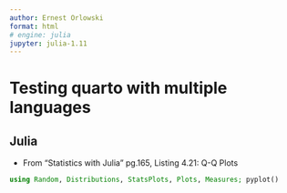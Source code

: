 ```yaml
---
author: Ernest Orlowski
format: html
# engine: julia
jupyter: julia-1.11
---
```



# Testing quarto with multiple languages

## Julia
- From "Statistics with Julia" pg.165, Listing 4.21: Q-Q Plots
```julia
using Random, Distributions, StatsPlots, Plots, Measures; pyplot()
```

